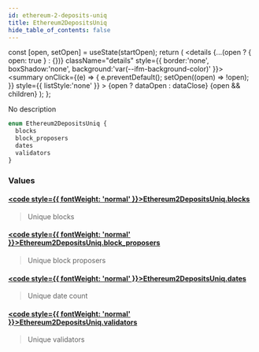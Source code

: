 ```yaml
---
id: ethereum-2-deposits-uniq
title: Ethereum2DepositsUniq
hide_table_of_contents: false
---
```







  const [open, setOpen] = useState(startOpen);
  return (
    <details {...(open ? { open: true } : {})} className="details" style={{ border:'none', boxShadow:'none', background:'var(--ifm-background-color)' }}>
      <summary
        onClick={(e) => {
          e.preventDefault();
          setOpen((open) => !open);
        }}
        style={{ listStyle:'none' }}
      >
      {open ? dataOpen : dataClose}
      </summary>
      {open && children}
    </details>
  );
};








No description


```graphql
enum Ethereum2DepositsUniq {
  blocks
  block_proposers
  dates
  validators
}
```




### Values

#### [<code style={{ fontWeight: 'normal' }}>Ethereum2DepositsUniq.<b>blocks</b></code>](#)  
> 
> 
> Unique blocks
> 

#### [<code style={{ fontWeight: 'normal' }}>Ethereum2DepositsUniq.<b>block_proposers</b></code>](#)  
> 
> 
> Unique block proposers
> 

#### [<code style={{ fontWeight: 'normal' }}>Ethereum2DepositsUniq.<b>dates</b></code>](#)  
> 
> 
> Unique date count
> 

#### [<code style={{ fontWeight: 'normal' }}>Ethereum2DepositsUniq.<b>validators</b></code>](#)  
> 
> 
> Unique validators
> 



